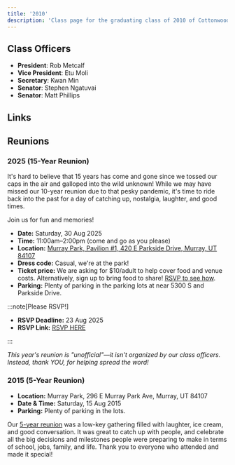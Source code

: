 ```yaml
---
title: '2010'
description: 'Class page for the graduating class of 2010 of Cottonwood High School.'
---
```


## Class Officers

- **President**: Rob Metcalf
- **Vice President**: Etu Moli
- **Secretary**: Kwan Min
- **Senator**: Stephen Ngatuvai
- **Senator**: Matt Phillips

## Links


<CardGrid>
  <LinkCard
    title="Class of '10 Facebook"
    href="https://www.facebook.com/groups/1593435567598968"
    description="Public group, everyone welcome to join!"
  />
</CardGrid>


## Reunions

### 2025 (15-Year Reunion) <Badge text="upcoming" variant="success" size="large"/> <Badge text="unofficial" variant="tip" size="large"/>

It's hard to believe that 15 years has come and gone since we tossed our caps in the air and galloped into the wild unknown!
While we may have missed our 10-year reunion due to that pesky pandemic, it's time to ride back into the past for a day of catching up, nostalgia, laughter, and good times.

Join us for fun and memories!

- **Date:** Saturday, 30 Aug 2025
- **Time:** 11:00am–2:00pm (come and go as you please)
- **Location:** [Murray Park, Pavilion #1, 420 E Parkside Drive, Murray, UT 84107](https://maps.app.goo.gl/Z8MqSKSYZMC5c2eJ7)
- **Dress code:** Casual, we're at the park!
- **Ticket price:** We are asking for $10/adult to help cover food and venue costs. Alternatively, sign up to bring food to share! [RSVP to see how](https://forms.gle/A7CBztUcEsHko66n6).
- **Parking:** Plenty of parking in the parking lots at near 5300 S and Parkside Drive.

:::note[Please RSVP!]

  - **RSVP Deadline:** 23 Aug 2025
  - **RSVP Link:** [RSVP HERE](https://forms.gle/A7CBztUcEsHko66n6)

:::

<em>
This year's reunion is "unofficial"—it isn't organized by our class officers.
Instead, thank YOU, for helping spread the word!
</em>

### 2015 (5-Year Reunion)

- **Location:** Murray Park, 296 E Murray Park Ave, Murray, UT 84107
- **Date & Time:** Saturday, 15 Aug 2015
- **Parking:** Plenty of parking in the lots.

Our [5-year reunion](https://www.facebook.com/share/p/19p26KU8Kz/) was a low-key gathering filled with laughter, ice cream, and good conversation.
It was great to catch up with people, and celebrate all the big decisions and milestones people were preparing to make in terms of school, jobs, family, and life.
Thank you to everyone who attended and made it special!
